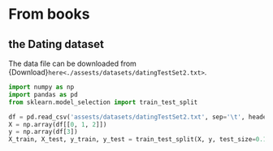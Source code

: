 # From books

## the Dating dataset
The data file can be downloaded from {Download}`here<./assests/datasets/datingTestSet2.txt>`. 

```python
import numpy as np
import pandas as pd
from sklearn.model_selection import train_test_split

df = pd.read_csv('assests/datasets/datingTestSet2.txt', sep='\t', header=None)
X = np.array(df[[0, 1, 2]])
y = np.array(df[3])
X_train, X_test, y_train, y_test = train_test_split(X, y, test_size=0.15)
```


